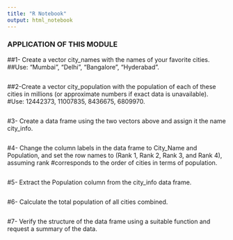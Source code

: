 ```yaml
---
title: "R Notebook"
output: html_notebook
---
```

##################
##################
###  APPLICATION OF THIS MODULE

##1- Create a vector city_names with the names of your favorite cities.
##Use: "Mumbai", "Delhi", "Bangalore", "Hyderabad".

```r

```


##2-Create a vector city_population with the population of each of these cities in millions (or approximate numbers if exact data is unavailable).
#Use: 12442373, 11007835, 8436675, 6809970.
```r

```


#3- Create a data frame using the two vectors above and assign it the name city_info.

```r

```



#4- Change the column labels in the data frame to City_Name and Population, and set the row names to (Rank 1, Rank 2, Rank 3, and Rank 4), assuming rank
#corresponds to the order of cities in terms of population.

```r

```


#5- Extract the Population column from the city_info data frame.
```r

```



#6- Calculate the total population of all cities combined.
```r

```



#7- Verify the structure of the data frame using a suitable function and request a summary of the data.

```r

```

